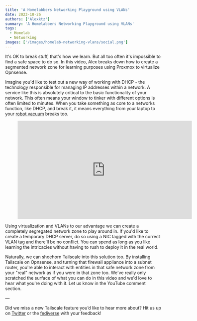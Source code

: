 ```yaml
---
title: 'A Homelabbers Networking Playground using VLANs'
date: 2023-10-26
authors: ['Alexktz']
summary: 'A Homelabbers Networking Playground using VLANs'
tags:
  - Homelab
  - Networking
images: ['/images/homelab-networking-vlans/social.png']
---
```


It's OK to break stuff, that's how we learn. But all too often it's impossible to find a safe space to do so. In this video, Alex breaks down how to create a segmented network zone for learning purposes using Proxmox to virtualize Opnsense.

Imagine you'd like to test out a new way of working with DHCP - the technology responsible for managing IP addresses within a network. A service like this is absolutely critical to the basic functionality of your network. This often means your window to tinker with different options is often limited to minutes. When you take something as core to a networks function, like DHCP, and break it, it means everything from your laptop to your [robot vacuum](https://tailscale.dev/blog/tailscale-sucks) breaks too.

<figure>
  <iframe
    width="560"
    height="315"
    src="https://www.youtube.com/embed/XXx7NDgDaRU?si=HvmriqEvH0GKAsJL"
    title="YouTube video player"
    frameBorder="0"
    allow="accelerometer; autoplay; clipboard-write; encrypted-media; gyroscope; picture-in-picture; web-share"
    allowFullScreen
  ></iframe>
</figure>

Using virtualization and VLANs to our advantage we can create a completely segregated network zone to play around in. If you'd like to create a temporary DHCP server, do so using a NIC tagged with the correct VLAN tag and there'll be no conflict. You can spend as long as you like learning the intricacies without having to rush to deploy it in the real world.

Naturally, we can shoehorn Tailscale into this solution too. By installing Tailscale on Opnsense, and turning that firewall appliance into a subnet router, you're able to interact with entities in that safe network zone from your "real" network as if you were in that zone too. We've really only scratched the surface of what you can do in this video and we'd love to hear what you're doing with it. Let us know in the YouTube comment section.

—

Did we miss a new Tailscale feature you’d like to hear more about? Hit us up on [Twitter](https://twitter.com/tailscale) or the [fediverse](https://hachyderm.io/@tailscale) with your feedback!
